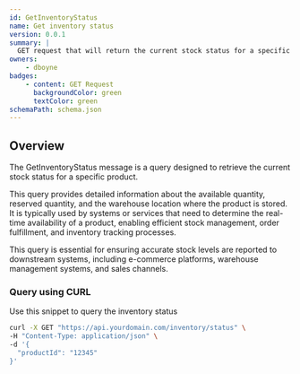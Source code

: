 ```yaml
---
id: GetInventoryStatus
name: Get inventory status
version: 0.0.1
summary: |
  GET request that will return the current stock status for a specific product.
owners:
    - dboyne
badges:
    - content: GET Request
      backgroundColor: green
      textColor: green
schemaPath: schema.json
---
```



## Overview

The GetInventoryStatus message is a query designed to retrieve the current stock status for a specific product. 

This query provides detailed information about the available quantity, reserved quantity, and the warehouse location where the product is stored. It is typically used by systems or services that need to determine the real-time availability of a product, enabling efficient stock management, order fulfillment, and inventory tracking processes. 

This query is essential for ensuring accurate stock levels are reported to downstream systems, including e-commerce platforms, warehouse management systems, and sales channels.

<NodeGraph />

<SchemaViewer file="schema.json" title="JSON Schema" expand="true" />


### Query using CURL

Use this snippet to query the inventory status

```sh title="Example CURL command"
curl -X GET "https://api.yourdomain.com/inventory/status" \
-H "Content-Type: application/json" \
-d '{
  "productId": "12345"
}'
```
